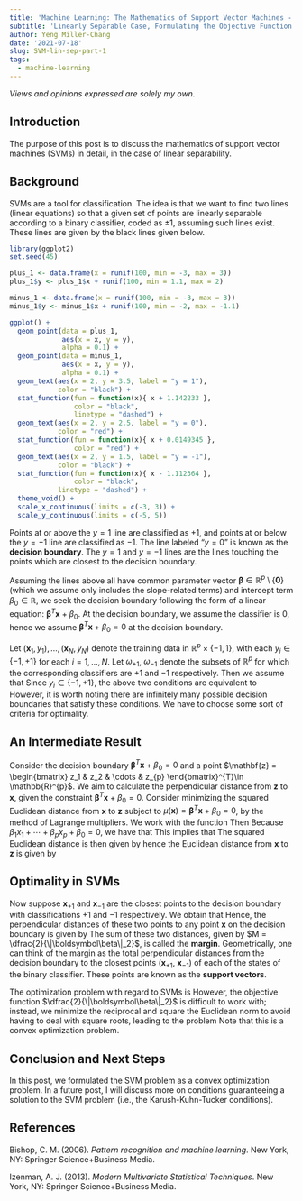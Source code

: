 ```yaml
---
title: 'Machine Learning: The Mathematics of Support Vector Machines - Part 1'
subtitle: 'Linearly Separable Case, Formulating the Objective Function'
author: Yeng Miller-Chang
date: '2021-07-18'
slug: SVM-lin-sep-part-1
tags:
  - machine-learning
---
```


*Views and opinions expressed are solely my own.*

## Introduction

The purpose of this post is to discuss the mathematics of support vector machines (SVMs) in detail, in the case of linear separability. 

## Background

SVMs are a tool for classification. The idea is that we want to find two lines (linear equations) so that a given set of points are linearly separable according to a binary classifier, coded as $\pm 1$, assuming such lines exist. These lines are given by the black lines given below. 

```r
library(ggplot2)
set.seed(45)

plus_1 <- data.frame(x = runif(100, min = -3, max = 3))
plus_1$y <- plus_1$x + runif(100, min = 1.1, max = 2)

minus_1 <- data.frame(x = runif(100, min = -3, max = 3))
minus_1$y <- minus_1$x + runif(100, min = -2, max = -1.1)

ggplot() +
  geom_point(data = plus_1,
             aes(x = x, y = y),
             alpha = 0.1) +
  geom_point(data = minus_1,
             aes(x = x, y = y),
             alpha = 0.1) +
  geom_text(aes(x = 2, y = 3.5, label = "y = 1"),
            color = "black") + 
  stat_function(fun = function(x){ x + 1.142233 }, 
                color = "black",
                linetype = "dashed") +
  geom_text(aes(x = 2, y = 2.5, label = "y = 0"),
            color = "red") + 
  stat_function(fun = function(x){ x + 0.0149345 }, 
                color = "red") +
  geom_text(aes(x = 2, y = 1.5, label = "y = -1"),
            color = "black") + 
  stat_function(fun = function(x){ x - 1.112364 }, 
                color = "black",
            linetype = "dashed") +
  theme_void() + 
  scale_x_continuous(limits = c(-3, 3)) +
  scale_y_continuous(limits = c(-5, 5)) 

```

Points at or above the $y = 1$ line are classified as $+1$, and points at or below the $y = -1$ line are classified as $-1$. The line labeled "$y = 0$" is known as the **decision boundary**. The $y = 1$ and $y = -1$ lines are the lines touching the points which are closest to the decision boundary.  

Assuming the lines above all have common parameter vector $\boldsymbol\beta \in \mathbb{R}^p \setminus \{\mathbf{0}\}$ (which we assume only includes the slope-related terms) and intercept term $\beta_0 \in \mathbb{R}$, we seek the decision boundary following the form of a linear equation: $\boldsymbol\beta^{T}\mathbf{x} + \beta_0$. At the decision boundary, we assume the classifier is $0$, hence we assume $\boldsymbol\beta^{T}\mathbf{x} + \beta_0 = 0$ at the decision boundary. 

Let $(\mathbf{x}_1, y_1), \dots, (\mathbf{x}_N, y_N)$ denote the training data in $\mathbb{R}^{p} \times \{-1, 1\}$, with each $y_i \in \{-1, +1\}$ for each $i = 1, \dots, N$. Let $\omega_{+1}$, $\omega_{-1}$ denote the subsets of $\mathbb{R}^p$ for which the corresponding classifiers are $+1$ and $-1$ respectively. Then we assume that
\begin{align*}
&\boldsymbol\beta^{T}\mathbf{x}_i + \beta_0 \geq 1\text{, }\quad \mathbf{x}_i \in \omega_{+1} \\
&\boldsymbol\beta^{T}\mathbf{x}_i + \beta_0 \leq -1\text{, }\quad \mathbf{x}_i \in \omega_{-1}
\end{align*}
Since $y_i \in \{-1, +1\}$, the above two conditions are equivalent to
\begin{equation*}
y_i(\boldsymbol\beta^{T}\mathbf{x}_i + \beta_0) \geq 1\text{, } \quad\mathbf{x}_i \in \mathbb{R}^{p}\text{.}
\end{equation*}
However, it is worth noting there are infinitely many possible decision boundaries that satisfy these conditions. We have to choose some sort of criteria for optimality.

## An Intermediate Result

Consider the decision boundary $\boldsymbol\beta^{T}\mathbf{x} + \beta_0 = 0$ and a point $\mathbf{z} = \begin{bmatrix}
z_1 & z_2 & \cdots & z_{p}
\end{bmatrix}^{T}\in \mathbb{R}^{p}$. We aim to calculate the perpendicular distance from $\mathbf{z}$ to $\mathbf{x}$, given the constraint $\boldsymbol\beta^{T}\mathbf{x} + \beta_0 = 0$. Consider minimizing the squared Euclidean distance from $\mathbf{x}$ to $\mathbf{z}$ subject to $\mu(\mathbf{x}) = \boldsymbol\beta^{T}\mathbf{x} + \beta_0 = 0$, by the method of Lagrange multipliers. We work with the function
\begin{align*}
L(\mathbf{x}, \lambda) = \sum_{i=1}^{p}(x_i - z_i)^2 + \lambda\left(\beta_1x_1 + \cdots + \beta_px_p + \beta_0\right)\text{.}
\end{align*}
Then
\begin{equation*}
\dfrac{\partial L}{\partial x_i} = 2(x_i - z_i) + \lambda\beta_i = 0 \implies (x_i -z_i)^2 =  \dfrac{\lambda^2\beta_i^2}{4}\text{.}
\end{equation*}
Because $\beta_1x_1 + \cdots + \beta_px_p + \beta_0 = 0$, we have that
\begin{equation*}
\sum_{i=1}^{p}\left(z_i\beta_i-\dfrac{\lambda\beta_i^2}{2}\right) + \beta_0 = \sum_{i=1}^{p}z_i\beta_i-\dfrac{\lambda}{2}\sum_{j=1}^{p}\beta_j^2 + \beta_0  = 0\text{.}
\end{equation*}
This implies that
\begin{equation*}
\lambda = \dfrac{2}{\sum_{j=1}^{p}\beta_j^2}\left(\beta_0 + \sum_{i=1}^{p}z_i\beta_i\right) = \dfrac{2}{\|\boldsymbol\beta\|^2_2}\mu(\mathbf{z}) \implies \dfrac{\lambda^2\beta_i^2}{4} = \dfrac{[\mu(\mathbf{z})]^2\beta_i^2}{\|\boldsymbol\beta\|_2^4}\text{.}
\end{equation*}
The squared Euclidean distance is then given by
\begin{equation*}
\sum_{i=1}^{p}(x_i - z_i)^2 = \dfrac{[\mu(\mathbf{z})]^2}{\|\boldsymbol\beta\|_2^4}\sum_{i=1}^{p}\beta_i^2 = \dfrac{[\mu(\mathbf{z})]^2\|\boldsymbol\beta\|_2^2}{\|\boldsymbol\beta\|_2^4} = \dfrac{[\mu(\mathbf{z})]^2}{\|\boldsymbol\beta\|_2^2}
\end{equation*}
hence the Euclidean distance from $\mathbf{x}$ to $\mathbf{z}$ is given by
\begin{equation*}
\sqrt{\sum_{i=1}^{p}(x_i - z_i)^2} = \dfrac{|\mu(\mathbf{z})|}{\|\boldsymbol\beta\|_2}\text{.}
\end{equation*}

## Optimality in SVMs

Now suppose $\mathbf{x}_{+1}$ and $\mathbf{x}_{-1}$ are the closest points to the decision boundary with classifications $+1$ and $-1$ respectively. We obtain that
\begin{align*}
&\boldsymbol\beta^{T}\mathbf{x}_{+1} + \beta_0 = 1 \\
&\boldsymbol\beta^{T}\mathbf{x}_{-1} + \beta_0 = -1\text{.}
\end{align*}
Hence, the perpendicular distances of these two points to any point $\mathbf{x}$ on the decision boundary is given by
\begin{align*}
&\dfrac{|\mu(\mathbf{x}_{+1})|}{\|\boldsymbol\beta\|_2} = \dfrac{|\boldsymbol\beta^{T}\mathbf{x}_{+1} + \beta_0|}{\|\boldsymbol\beta\|_2} = \dfrac{1}{\|\boldsymbol\beta\|_2} \\
&\dfrac{|\mu(\mathbf{x}_{-1})|}{\|\boldsymbol\beta\|_2} = \dfrac{|\boldsymbol\beta^{T}\mathbf{x}_{-1} + \beta_0|}{\|\boldsymbol\beta\|_2} = \dfrac{1}{\|\boldsymbol\beta\|_2} \text{.}
\end{align*}
The sum of these two distances, given by $M = \dfrac{2}{\|\boldsymbol\beta\|_2}$, is called the **margin**. Geometrically, one can think of the margin as the total perpendicular distances from the decision boundary to the closest points ($\mathbf{x}_{+1}$, $\mathbf{x}_{-1}$) of each of the states of the binary classifier. These points are known as the **support vectors**.

The optimization problem with regard to SVMs is 
\begin{align*}
&\max \dfrac{2}{\|\boldsymbol\beta\|_2}\\
&\text{subject to }y_i(\boldsymbol\beta^{T}\mathbf{x}_i + \beta_0) \geq 1\text{, } i = 1, \dots, n\text{.}
\end{align*}
However, the objective function $\dfrac{2}{\|\boldsymbol\beta\|_2}$ is difficult to work with; instead, we minimize the reciprocal and square the Euclidean norm to avoid having to deal with square roots, leading to the problem
\begin{align*}
&\min \dfrac{\|\boldsymbol\beta\|_2^2}{2}\\
&\text{subject to }y_i(\boldsymbol\beta^{T}\mathbf{x}_i + \beta_0) \geq 1\text{, } i = 1, \dots, n\text{.}
\end{align*}
Note that this is a convex optimization problem.

## Conclusion and Next Steps

In this post, we formulated the SVM problem as a convex optimization problem. In a future post, I will discuss more on conditions guaranteeing a solution to the SVM problem (i.e., the Karush-Kuhn-Tucker conditions).

## References

Bishop, C. M. (2006). *Pattern recognition and machine learning*. New York, NY: Springer Science+Business Media. 

Izenman, A. J. (2013). *Modern Multivariate Statistical Techniques*. New York, NY: Springer Science+Business Media. 